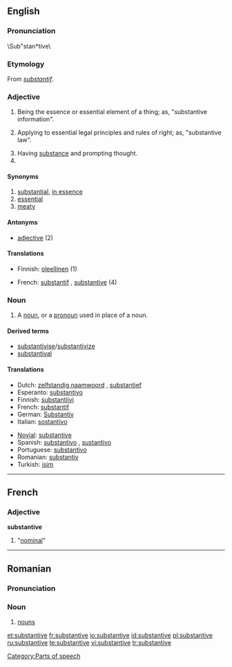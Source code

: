 {{wikipedia}}
==English==

===Pronunciation===
\Sub"stan*tive\

===Etymology===
From {{OF.}} ''[[substantif]]''.

===Adjective===
{{en-adj}}

# Being the essence or essential element of a thing; as, "substantive information".
# {{law}} Applying to essential legal principles and rules of right; as, "substantive law".
# Having [[substance]] and prompting thought.
# {{Grammar}}

====Synonyms====
# [[substantial]], [[in essence]]
# [[essential]]
# [[meaty]]

====Antonyms====
* [[adjective]] (2)

====Translations====
{{top}}
*Finnish: [[oleellinen]] (1)
{{mid}}
*French: [[substantif]] {{m}}, [[substantive#French|substantive]] {{f}} (4)
{{bottom}}

===Noun===
{{en-noun}}

# {{grammar}} A [[noun]], or a [[pronoun]] used in place of a noun.

====Derived terms====
*[[substantivise]]/[[substantivize]]
*[[substantival]]

====Translations====
{{top}}
*Dutch: [[zelfstandig naamwoord]] {{n}}, [[substantief]] {{n}}
*Esperanto: [[substantivo]]
*Finnish: [[substantiivi]]
*French: [[substantif]] {{m}}
*German: [[Substantiv]] {{n}}
*Italian: [[sostantivo]] {{m}}
{{mid}}
*[[Novial]]: [[substantive]]
*Spanish: [[substantivo]] {{m}}, [[sustantivo]] {{m}}
*Portuguese: [[substantivo]]
*Romanian: [[substantiv]] {{n}}
*Turkish: [[isim]]
{{bottom}}

[[Category:Parts of speech]]

----

==French==

===Adjective===
'''substantive'''

# {{feminine of|substantif}} "[[nominal]]"

----

==Romanian==

===Pronunciation===
{{IPA|/sub.stan'ti.ve/}}

===Noun===
{{ro-pl|substantiv|gend=n}}

# [[nouns]]

[[et:substantive]]
[[fr:substantive]]
[[io:substantive]]
[[id:substantive]]
[[pl:substantive]]
[[ru:substantive]]
[[te:substantive]]
[[vi:substantive]]
[[tr:substantive]]